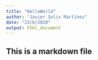 ```yaml
---
title: "HelloWorld"
author: "Javier Solis Martínez"
date: "23/6/2020"
output: html_document
---
```

## This is a markdown file